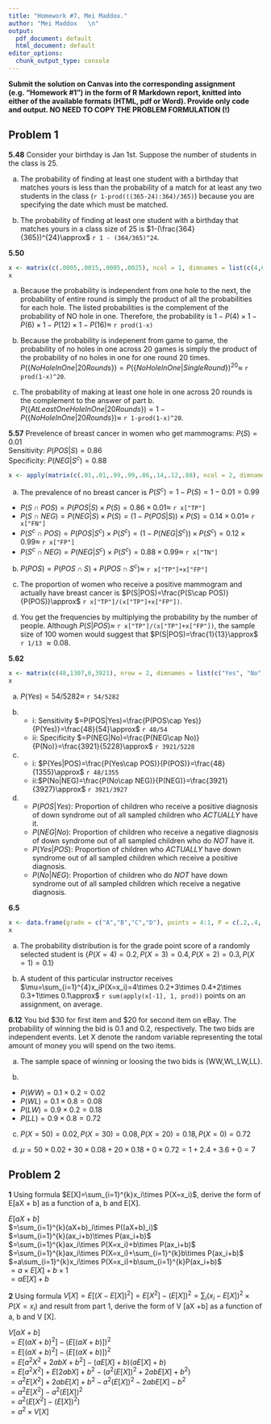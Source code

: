 ```yaml
---
title: "Homework #7, Mei Maddox."
author: "Mei Maddox   \n"
output:
  pdf_document: default
  html_document: default
editor_options: 
  chunk_output_type: console
---
```



**Submit the solution on Canvas into the corresponding assignment (e.g. "Homework #1") in the form of R Markdown report, knitted into either of the available formats (HTML, pdf or Word). Provide only code and output. NO NEED TO COPY THE PROBLEM FORMULATION (!)**

## Problem 1

**5.48** 
Consider your birthday is Jan 1st. Suppose the number of students in the class is 25.

a) The probability of finding at least one student with a birthday that matches yours is less than the probability of a match for at least any two students in the class (`r 1-prod(((365-24):364)/365)`) because you are specifying the date which must be matched.

b) The probability of finding at least one student with a birthday that matches yours in a class size of 25 is $1-(\frac{364}{365})^{24}\approx$ `r 1 - (364/365)^24`.

**5.50**
```r
x <- matrix(c(.0005,.0015,.0005,.0025), ncol = 1, dimnames = list(c(4,6,12,16), c("P(hole in one)")))
x
```

a) Because the probability is independent from one hole to the next, the probability of entire round is simply the product of all the probabilities for each hole. The listed probabilities is the complement of the probability of NO hole in one. Therefore, the probability is $1-P(4)\times 1-P(6) \times 1-P(12) \times 1-P(16)\approx$ `r prod(1-x)`

b) Because the probability is indepenent from game to game, the probability of no holes in one across 20 games is simply the product of the probability of no holes in one for one round 20 times. $P(\{NoHoleInOne|20Rounds\})=P(\{NoHoleInOne|SingleRound\})^{20} \approx$ `r prod(1-x)^20`.

c) The probability of making at least one hole in one across 20 rounds is the complement to the answer of part b. $P(\{AtLeastOneHoleInOne|20Rounds\})=1-P(\{NoHoleInOne|20Rounds\})\approx$ `r 1-prod(1-x)^20`.

**5.57**
Prevelence of breast cancer in women who get mammograms: $P(S) = 0.01$\
Sensitivity: $P(POS|S)=0.86$\
Specificity: $P(NEG|S^c)=0.88$
```r
x <- apply(matrix(c(.01,.01,.99,.99,.86,.14,.12,.88), ncol = 2, dimnames = list(c("TP","FN","FP","TN"))), 1, prod)
```

a) The prevalence of no breast cancer is $P(S^c)=1-P(S)=1-0.01=0.99$
  - $P(S\cap POS)=P(POS|S)\times P(S)=0.86\times 0.01\approx$ `r x["TP"]`
  - $P(S\cap NEG)=P(NEG|S)\times P(S)=(1-P(POS|S))\times P(S)=0.14\times 0.01\approx$ `r x["FN"]`
  - $P(S^c\cap POS)=P(POS|S^c)\times P(S^c)=(1-P(NEG|S^c))\times P(S^c)=0.12\times 0.99\approx$ `r x["FP"]`
  - $P(S^c\cap NEG)=P(NEG|S^c)\times P(S^c)=0.88\times 0.99\approx$ `r x["TN"]`
  
b) $P(POS)=P(POS\cap S)+P(POS\cap S^c)\approx$ `r x["TP"]+x["FP"]`

c) The proportion of women who receive a positive mammogram and actually have breast cancer is $P(S|POS)=\frac{P(S\cap POS)}{P(POS)}\approx$ `r x["TP"]/(x["TP"]+x["FP"])`.

d) You get the frequencies by multiplying the probability by the number of people. Although $P(S|POS)\approx$ `r x["TP"]/(x["TP"]+x["FP"])`, the sample size of 100 women would suggest that $P(S|POS)=\frac{1}{13}\approx$ `r 1/13` $\approx0.08$.

**5.62** 
```r
x <- matrix(c(48,1307,6,3921), nrow = 2, dimnames = list(c("Yes", "No"), c("POS","NEG")))
x
```

a) $P(Yes)=54/5282\approx$ `r 54/5282`

b)
  - i: Sensitivity $=P(POS|Yes)=\frac{P(POS\cap Yes)}{P(Yes)}=\frac{48}{54}\approx$ `r 48/54`
  - ii: Specificity $=P(NEG|No)=\frac{P(NEG\cap No)}{P(No)}=\frac{3921}{5228}\approx$ `r 3921/5228`

c)
  - i: $P(Yes|POS)=\frac{P(Yes\cap POS)}{P(POS)}=\frac{48}{1355}\approx$ `r 48/1355`
  - ii:$P(No|NEG)=\frac{P(No\cap NEG)}{P(NEG)}=\frac{3921}{3927}\approx$ `r 3921/3927`

d)
  - $P(POS|Yes)$: Proportion of children who receive a positive diagnosis of down syndrome out of all sampled children who _ACTUALLY_ have it.
  - $P(NEG|No)$: Proportion of children who receive a negative diagnosis of down syndrome out of all sampled children who do _NOT_ have it.
  - $P(Yes|POS)$: Proportion of children who _ACTUALLY_ have down syndrome out of all sampled children which receive a positive diagnosis.
  - $P(No|NEG)$: Proportion of children who do _NOT_ have down syndrome out of all sampled children which receive a negative diagnosis.
  
**6.5**
```r
x <- data.frame(grade = c("A","B","C","D"), points = 4:1, P = c(.2,.4,.3,.1))
x
```

a) The probability distribution is for the grade point score of a randomly selected student is $\{P(X=4)=0.2,P(X=3)=0.4,P(X=2)=0.3,P(X=1)=0.1\}$

b) A student of this particular instructor receives $\mu=\sum_{i=1}^{4}x_iP(X=x_i)=4\times 0.2+3\times 0.4+2\times 0.3+1\times 0.1\approx$ `r sum(apply(x[-1], 1, prod))` points on an assignment, on average.

**6.12** 
You bid \$30 for first item and \$20 for second item on eBay. The probability of winning the bid is 0.1 and 0.2, respectively. The two bids are independent events. Let X denote the random variable representing the total amount of money you will spend on the two items.

a) The sample space of winning or loosing the two bids is {WW,WL,LW,LL}.

b) 
  - $P(WW)=0.1\times 0.2=0.02$
  - $P(WL)=0.1\times 0.8=0.08$ 
  - $P(LW)=0.9\times 0.2=0.18$
  - $P(LL)=0.9\times 0.8=0.72$ 

c) ${P(X=50)=0.02, P(X=30)=0.08, P(X=20)=0.18, P(X=0)=0.72}$

d) $\mu=50\times 0.02+30\times 0.08+20\times 0.18+0\times 0.72=1+2.4+3.6+0=7$

## Problem 2

**1**
Using formula $E[X]=\sum_{i=1}^{k}x_i\times P(X=x_i)$, derive the form of E[aX + b] as a function of a, b
and E[X].


$E[aX+b]$\
$=\sum_{i=1}^{k}(aX+b)_i\times P((aX+b)_i)$\
$=\sum_{i=1}^{k}(ax_i+b)\times P(ax_i+b)$\
$=\sum_{i=1}^{k}ax_i\times P(X=x_i)+b\times P(ax_i+b)$\
$=\sum_{i=1}^{k}ax_i\times P(X=x_i)+\sum_{i=1}^{k}b\times P(ax_i+b)$\
$=a\sum_{i=1}^{k}x_i\times P(X=x_i)+b\sum_{i=1}^{k}P(ax_i+b)$\
$=a\times E[X]+b\times 1$\
$=aE[X]+b$

**2**
Using formula $V[X]=E[(X-E[X])^2]=E[X^2]-(E[X])^2=\sum_{i}(x_i-E[X])^2\times P(X=x_i)$ and result from part 1, derive the form of V [aX +b]
as a function of a, b and V [X].

$V[aX+b]$\
$=E[(aX+b)^2]-(E[(aX+b)])^2$\
$=E[(aX+b)^2]-(E[(aX+b)])^2$\
$=E[a^2X^2+2abX+b^2]-(aE[X]+b)(aE[X]+b)$\
$=E[a^2X^2]+E[2abX]+b^2-(a^2(E[X])^2+2abE[X]+b^2)$\
$=a^2E[X^2]+2abE[X]+b^2-a^2(E[X])^2-2abE[X]-b^2$\
$=a^2E[X^2]-a^2(E[X])^2$\
$=a^2(E[X^2]-(E[X])^2)$\
$=a^2\times V[X]$
